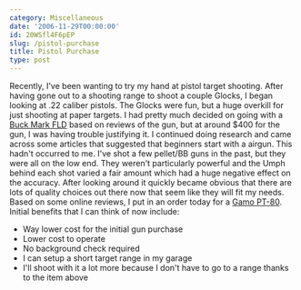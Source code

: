 ```yaml
---
category: Miscellaneous
date: '2006-11-29T00:00:00'
id: 20WSfl4F6pEP
slug: /pistol-purchase
title: Pistol Purchase
type: post
---
```


Recently, I've been wanting to try my hand at pistol target
shooting. After having gone out to a shooting range to shoot a
couple Glocks, I began looking at .22 caliber pistols. The Glocks
were fun, but a huge overkill for just shooting at paper targets. I
had pretty much decided on going with a
[Buck Mark FLD](http://www.browning.com/products/catalog/firearms/detail.asp?value=006B&cat_id=051&type_id=398)
based on reviews of the gun, but at around $400 for the gun, I was
having trouble justifying it. I continued doing research and came
across some articles that suggested that beginners start with a
airgun. This hadn't occurred to me. I've shot a few pellet/BB guns
in the past, but they were all on the low end. They weren't
particularly powerful and the Umph behind each shot varied a fair
amount which had a huge negative effect on the accuracy. After
looking around it quickly became obvious that there are lots of
quality choices out there now that seem like they will fit my
needs. Based on some online reviews, I put in an order today for a
[Gamo PT-80](http://www.airgunwarehouseinc.com/gamo611135054.html).
Initial benefits that I can think of now include:
-   Way lower cost for the initial gun purchase
-   Lower cost to operate
-   No background check required
-   I can setup a short target range in my garage
-   I'll shoot with it a lot more because I don't have to go to a
    range thanks to the item above